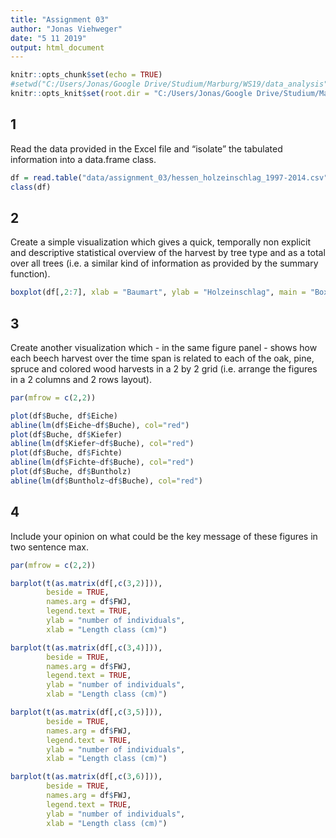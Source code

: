 ```yaml
---
title: "Assignment 03"
author: "Jonas Viehweger"
date: "5 11 2019"
output: html_document
---
```


```r
knitr::opts_chunk$set(echo = TRUE)
#setwd("C:/Users/Jonas/Google Drive/Studium/Marburg/WS19/data_analysis")
knitr::opts_knit$set(root.dir = "C:/Users/Jonas/Google Drive/Studium/Marburg/WS19/data_analysis")
```

## 1

Read the data provided in the Excel file and “isolate” the tabulated information into a data.frame class.

```r
df = read.table("data/assignment_03/hessen_holzeinschlag_1997-2014.csv", sep = ";", header = T, skip = 4, nrows = 18)
class(df)
```

## 2

Create a simple visualization which gives a quick, temporally non explicit and descriptive statistical overview of the harvest by tree type and as a total over all trees (i.e. a similar kind of information as provided by the summary function).

```r
boxplot(df[,2:7], xlab = "Baumart", ylab = "Holzeinschlag", main = "Boxplots pro Baumart")
```

## 3

Create another visualization which - in the same figure panel - shows how each beech harvest over the time span is related to each of the oak, pine, spruce and colored wood harvests in a 2 by 2 grid (i.e. arrange the figures in a 2 columns and 2 rows layout).

```r
par(mfrow = c(2,2))

plot(df$Buche, df$Eiche)
abline(lm(df$Eiche~df$Buche), col="red")
plot(df$Buche, df$Kiefer)
abline(lm(df$Kiefer~df$Buche), col="red")
plot(df$Buche, df$Fichte)
abline(lm(df$Fichte~df$Buche), col="red")
plot(df$Buche, df$Buntholz)
abline(lm(df$Buntholz~df$Buche), col="red")
```

## 4

Include your opinion on what could be the key message of these figures in two sentence max.

```r
par(mfrow = c(2,2))

barplot(t(as.matrix(df[,c(3,2)])), 
        beside = TRUE,
        names.arg = df$FWJ,
        legend.text = TRUE,
        ylab = "number of individuals",
        xlab = "Length class (cm)")

barplot(t(as.matrix(df[,c(3,4)])), 
        beside = TRUE,
        names.arg = df$FWJ,
        legend.text = TRUE,
        ylab = "number of individuals",
        xlab = "Length class (cm)")

barplot(t(as.matrix(df[,c(3,5)])), 
        beside = TRUE,
        names.arg = df$FWJ,
        legend.text = TRUE,
        ylab = "number of individuals",
        xlab = "Length class (cm)")

barplot(t(as.matrix(df[,c(3,6)])), 
        beside = TRUE,
        names.arg = df$FWJ,
        legend.text = TRUE,
        ylab = "number of individuals",
        xlab = "Length class (cm)")
```
